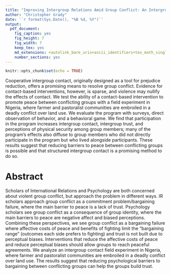 ```yaml
---
title: "Improving Intergroup Relations Amid Group Conflict: An Intergroup Contact Field Experiment in Nigeria - Abstract"
author: "Christopher Grady"
date: '`r format(Sys.Date(), "%B %d, %Y")`'
output:
  pdf_document:
    fig_caption: yes
    fig_height: 7
    fig_width: 7
    keep_tex: yes
    md_extensions: +autolink_bare_uris+ascii_identifiers+tex_math_single_backslash
    number_sections: yes
---
```


```r
knitr::opts_chunk$set(echo = TRUE)
```

Cooperative intergroup contact, originally designed as a tool for prejudice reduction, offers a promising means to resolve group conflict.  Evidence for contact-based interventions, however, is sparse, and violence may nullify the effects of contact.  We test the ability of a contact-based intervention to promote peace between conflicting groups with a field experiment in Nigeria, where farmer and pastoralist communities are embroiled in a deadly conflict over land use.  We evaluate the program with surveys, direct observation of behavior, and a behavioral game.  We find that participation in the program increases intergroup contact, intergroup trust, and perceptions of physical security among group members; many of the program's effects also diffuse to group members who did not directly participate in the program but who lived alongside participants.  These results suggest that reducing barriers to peace between conflicting groups is possible and that structured intergroup contact is a promising method to do so.


<!--Acknowledgements: Rebecca Wolfe, Lisa Links, Danjuma Dawop, Israel Okpe, Hadiza Nuhu, Tahiru Ahmadu, Ibraham Hassan and the rest of the Mercy Corps Nigeria team for making this project possible and doing the hard work of implementing the program.  Nuole Chen, Ekrem Baser, Alice Iannantuoni, Caglayan Baser, Charla Waeiss, Cara Wong, Jim Kuklinski, and Jake Bowers for their invaluable comments on this work.  Thank the National Science Foundation for supporting this research under Grant No. 1656871. Thank USAID for supporting the Mercy Corps program.  A big thank you to the communities and community members who participated in the study.-->

<!--

The contact hypothesis: .  Ultimate goal is to reduce group conflict.  Mainly tested in labs, mainly tested with groups or people who dislike each other but are not in active conflict.

Contact might not reduce group conflict.

Contact might not improve group relations when groups are in conflict.

WHY NOT?  I DONT KNOW.  WHY DOES IT WORK IN THE FIRST PLACE?  WHY WOULDNT THOSE MECHANISMS FUNCTION IN THE REAL WORLD.  OH WAIT NO ONE KNOWS WHY IT WORKS IN LABS OR NATURAL EXPERIMENTS.  I hate all of this.  There is no framework to point to and say "These are the things that affect whether conflict occurs or not.  Contact won't affect these things if the groups are in conflict because....[give reasons].

Contact might not work for groups in conflict
    - confirmation bias / cognitive dissonance (Gubler) / perceptual biases / reactive devaluation
    - history of violence and grievances / dehumanization / emotional benefit to causing the other side pain, emotional cost to allowing grievances to go unavenged.
    - current violence: existing/continuing grievances to blame on other side.
    - Common mechanisms
        - information/dispel stereotypes: 
        - empathy: what if other group wants to hurt you? Kertzer study
        - Anxiety reduction: 


Look at:
- Chang_Peisakhin_2018
- Mackie and Smith 2017 - Group-based emotion in group processes and intergroup relations
- Castano 2008 - On the Perils of Glorifying the In-group
- Weisel and Bohm 2015 - “Ingroup love” and “outgroup hate” in intergroup conflict between natural groups
-->

# Abstract


Scholars of International Relations and Psychology are both concerned about violent group conflict, but approach the problem in different ways.  IR scholars approach group conflict as a commitment problem/bargaining failure, where the main barrier to peace is a lack of trust.  Psychology scholars see group conflict as a consequence of group identity, where the main barriers to peace are negative affect and biased perceptions.  Combining these perspectives, we see group conflict as a bargaining failure where affective costs of peace and benefits of fighting limit the "bargaining range" (outcomes each side prefers to fighting) and trust is not built due to perceptual biases.  Interventions that reduce the affective costs of peace and reduce perceptual biases should allow groups to reach peaceful agreements.  We analyze an intergroup contact field experiment in Nigeria, where farmer and pastoralist communities are embroiled in a deadly conflict over land use.  The results suggest that reducing psychological barriers to bargaining between conflicting groups can help the groups build trust.


<!--
IR Perspective on conflict and cooperation.
  - bargaining; commitment problem; trust

Psych Perspective on conflict and cooperation: has looked at many factors that contribute to conflict.
  - competition as inevitable consequence of groups (social ID theory, minimal group paradigm)
  - realistic group conflict theory: inevitable as groups fight over resources
  - contact theory: prejudice caused by stereotypes/information (original), anxiety (newer), lack of empathy (newer), perceived threat (newer).  Prejudice could cause conflict.  Need cooperative contact with superordinate goals
  - 


Why psych needs IR
  - IR/Formal Models show us the relevant characteristics of the situation.
  - Key is trust.  Intervention needs to build trust.
  - Other factors, such as affect, empathy, or social distance are important only insofar as they influence trust.
  - ALSO: must have a bargaining range == outcomes each side prefers to fighting.

Why IR needs psych
  - Psych knows a lot about psychological basis for trust.  Things that affect building trust: biased perceptions of behavior.
  - ALSO: non-material costs and benefits that change the bargaining range.
-->


<!--
*******
We would like to thank Nuole Chen, Ekrem Baser, Alice Iannantuoni, Caglayan Baser, Charla Waeiss, Jim Kuklinski, Jake Bowers, and Dave Zhao for their invaluable comments on this work.  We would also like to thank the Mercy Corps Nigeria team and the communities and community members that participated in the study.
-->



<!--
# Thinking

Big framing points:

- Contact theory can be effective at reducing real world conflict.
- Contact increases intergroup trust, which allows groups to bargain even in the absence of external costs of breaking agreements.
-->
<!--
- Contact theory can be effective even if economic incentives opposed and amidst escalating conflict.
- Intergroup contact helps increase trust and help groups overcome bargaining/comittment problems
- Most benefit to direct personal contact, but benefits diffuse to ingroup members with no personal contact.
-->

<!--
https://en.wikipedia.org/wiki/Bargaining_model_of_war

## Title

get the big picture stuff about "peace amidst conflict", get the IR conflict people with the word conflict, get the psych people with the word "intergroup contact", get experimental methods people with "field experiment", get Africanists with "Nigeria".

## Pitch 

- Institutions constrain behavior.
- IR conflict and reducing intergroup conflict with a strong 3rd party.  3rd party (institutions, police, powerful state) holds groups to bargaining agreements, so each group can trust the other.
  - but we cannot police everything, costly. And rural areas are often beyond state control.  Need something that functions like police but doesn't require a 3rd party walking around and punishing everyone.
- Intergroup trust can function as an institution that allows bargaining because the each group _trusts_ that the other will fulfill their end of the agreement.
  - Contracts & law are ways we can trust people without knowing them.  Large costs to defecting on our agreements help everyone trust that agreements will be kept.
  - But small groups do not necessarily need legal contracts and formal laws.  Ellen Ostrom.
- Intergroup contact can increase intergroup trust (not generalized trust, specific intergroup trust).
  - maybe by giving the opportunity for costly signals of trust.  Like ingroup policing.
- Intergroup contact could also reduce conflict by reducing perceptions of threat or expanding "ingroup" to include the other group.
    - No evidence that the intergroup contact program reduced threat perceptions.
    - Very limited evidence that intergroup cohesion increased; does not look like the two groups started to think of eachother as "ingroup"
- My mechanism: intergroup contact works to reduce intergroup violence and prejudice by creating intergroup trust.  Intergroup trust functions as a social institution that allows bargaining.  Groups can bargain because they trust that the other group's behavior is constrained.

- **Issues**:I don't have an actual measure of violent conflict.  I do not measure things directly related to bargaining process/comittment problem and can only theoretically discuss how intergroup contact relates to comittment problem.


# Old

But want to keep this old stuff.

## Pitch 1

- Testing intergroup contact in a violent environment.  Intergroup contact often used in violent places, but not tested in contexts of violence.  Reasons to believe violent contexts would reduce effect of contact.  Have this context where groups are violent and doing intergroup contact intervention between them.  Psych theories would expect it to work, but some psych evidence and rationalist theories of violent conflict would not.  Results show that the program is effective -- intervention increased contact, trust, and perceptions of safety/security.  These results suggest that intergroup contact can reduce prejudice and conflict, even in violent contexts.

- **Major Issue**: Rather unexciting theoretically.  Just another citation in a contact theory meta-analysis.  Too similar to Scacco & Warren 2018.  Brands me as rather atheoretical field experimenter type.  But is super clear.


## Pitch 2

- Bridging rationalist theories with psychological theories. Rationalist theories of intergroup violence say intergroup violence is a comittment problem -- groups need something that allows them to credibly commit to a bargaining agreement, and can do that through a strong neutral third party.  Psychological theories say intergroup violence is an emotional/attitudinal problem -- can solve by reducing prejudice/dehumanization and increasing trust, which can be done through intergroup contact.  Have this context where groups are violent and am doing intergroup contact intervention between them.  Rationalist theories would predict this intervention would not affect the conflict or prejudice because does not change strategic situation or enforce bargaining agreements.  Psychological theories would predict this intervention would reduce conflict and prejudice by redefining the outgroup, reducing threat perceptions, and increasing empathy towards the outgroup.  Results show that program is effective -- intervention increased contact, trust, and perceptions of safety/security.  These results suggest that intergroup contact can promote peace between groups in conflict.  Intergroup contact can help solve the commitment problem of intergroup conflict by increasing trust that the other group will abide by its agreements and increasing the psychological costs of conflict (reducing dehumanization of outgroup -- i used to get satisfaction out of killing your group and now I feel very bad about it).  Bridging psychological and rationalist theories can help us more effectively bring peace to violent contexts.

- **Issues**: This isn't quite what I want to say.  I want to connect things more to "institutions constrain behavior" not just "Rationalism/IR says need institutions to restrain conflict."  Also, I don't have an actual measure of violent conflict.  I do not measure things directly related to bargaining process/comittment problem and can only theoretically discuss how intergroup contact relates to comittment problem.  Is slightly more work?

### Pitch 2 Abstract

Can intergroup contact contribute to peace between groups involved in violent conflict?  Do these effects diffuse to ingroup members with no direct intergroup contact?  A psychological explanation for conflict says intergroup violence is an emotional/attitudinal problem that can be ameliorated by intergroup contact that increases trust between groups.  But a common rationalist explanation for conflict says intergroup violence is a commitment problem that can only be ameliorated by outside factors that hold the conflicting groups to their commitments.  This rationalist explanation would predict that intergroup contact will not affect intergroup conflict or trust because it does not change either group's strategic incentives or enforce bargaining agreements.  However, we reformulate the committment problem as a trust problem and hypothesize that increasing intergroup trust can help solve comittment problems.  We test the ability of intergroup contact to promote peace between violently conflicting groups with a field experiment in Nigeria, where farmer and pastoralist communities are embroiled in a deadly conflict over land use.  We find that the program increases intergroup trust and perceptions of physical security, even for community members not directly involved in the intervention.  These results suggest that intergroup contact can promote peace between groups in conflict by increasing trust that the other group will abide by its agreements.  Bridging psychological and rationalist theories can help us more effectively bring peace to violent contexts.

## Pitch 3 old abstract

Can intergroup contact contribute to peace between groups involved in violent conflict?  Do these effects diffuse to ingroup members with no direct intergroup contact?  A psychological explanation for conflict says intergroup violence is an emotional/attitudinal problem that can be ameliorated by intergroup contact that increases trust between groups.  But a common rationalist explanation for conflict formulates intergroup violence is a prisoner's dilemma that can only be ameliorated by outside factors that hold the conflicting groups to their commitments.  This rationalist explanation would predict that intergroup contact will not affect intergroup conflict or trust because it does not change either group's strategic incentives or enforce bargaining agreements.  However, we reformulate the committment problem as a trust problem and hypothesize that increasing intergroup trust can help solve comittment problems.  We test the ability of intergroup contact to promote peace between violently conflicting groups with a field experiment in Nigeria, where farmer and pastoralist communities are embroiled in a deadly conflict over land use.  We find that the program increases intergroup trust and perceptions of physical security, even for community members not directly involved in the intervention.  These results suggest that intergroup contact can promote peace between groups in conflict by increasing trust that the other group will abide by its agreements.  Bridging psychological and rationalist theories can help us more effectively bring peace to violent contexts.

## Abstract 3

Intergroup conflict is responsible for many of the worst displays of human nature.  In this paper we test the ability of intergroup contact to contribute to peace between groups involved in violent conflict.  Intergroup conflict is often characterized as a bargaining failure.  Both groups would benefit from compromise, but negotiations break down and conflict ensues because neither group trusts the other to abide by their agreements.  The proposed solutions are coercive institutions that prevent groups from defecting on bargained agreements.  However, coercive power cannot reach many group conflicts.  We propose intergroup contact as an alternative to coercive institutions.  Coercive institutions substitute for intergroup trust, but intergroup contact can foster intergroup trust directly by creating situations in which groups can signal their trustworthiness.  Intergroup trust allows groups to bargain even in the absence of coercive institutions.  We test the ability of intergroup contact to promote peace between violently conflicting groups with a field experiment in Nigeria, where farmer and pastoralist communities are embroiled in a deadly conflict over land use.  We find that the program increases intergroup trust and physical security.  We do not find evidence for alternative mechanisms through which intergroup contact could reduce violence, such as reducing outgroup threat or expanding the conception of ingroup to include the former outgroup.  These results suggest that intergroup trust via intergroup contact can serve as social institution that solves commitment problems and promotes peace between groups in conflict. <!--Chris: maybe remove "serve as a social institutions that solves commitment problems" -->

<!--
## Abstract 4

Intergroup conflict is responsible for many of the worst displays of human nature.  In this paper we test the ability of an intergroup contact-based peacebuilding program to contribute to peace between groups involved in violent conflict.  Intergroup conflict .  However, international intervention is not always effective at reducing intergroup conflicts.  We propose psychological reconciliation through intergroup contact as an alternative to large-scale international intervention.  Groups in conflict often share mutual distrust, which make peace impossible unlikely by sabotaging intergroup bargaining.  Outside intervention often serve as substitutes for intergroup trust, but psychological reconciliation could improve intergroup trust directly.  Improved intergroup trust should allow the conflicting groups to settle disputes even in the absence of outside intervention.  We test the ability of psychological reconciliation programs to promote peace between violently conflicting groups with a field experiment in Nigeria, where farmer and pastoralist communities are embroiled in a deadly conflict over land use.  We find that the programs increase intergroup trust and perceptions of physical security of group members.  These results suggest that psychological reconciliation can promote peace between groups in conflict.-->


<!--intergroup contact can promote peace between groups in conflict by increasing trust that the other group will abide by its agreements.-->

<!--Abstract 5

In this paper we test the ability of intergroup contact-based interventions to contribute to peace between groups involved in violent conflict.  Intergroup conflict occurs when groups cannot negotiate to resolve disagreements.  Negotiation requires trust that the other side will abide by its agreements, but groups in conflict share mutual distrust, which sabotages negotiations.  Interventions based on intergroup contact can help groups build intergroup trust by giving each group the opportunity to update perceptions of the other side.  Improved intergroup trust should allow the conflicting groups to settle disagreements and establish or maintain peaceful relations.  We test the ability of contact-based interventions to promote peace between violently conflicting groups with a field experiment in Nigeria, where farmer and pastoralist communities are embroiled in a deadly conflict over land use.  We evaluate the program with surveys, behavioral observation, and a behavioral game.  We find that the program increases intergroup contact, intergroup trust, and perceptions of physical security of group members.  These results suggest that building trust between conflicting groups is possible, and that structured intergroup contact is a promising method to do so.
-->

<!--Abstract 6
Group conflict should be avoidable through intergroup bargaining, yet group conflict is commonplace throughout the world.  We argue that psychological phenomena account for many bargaining failures by inducing barriers to bargaining through two psychological processes.  First, psychological phenomena prevent groups from developing intergroup trust by biasing interpretations of the behavior of the other side.  Second, psychological phenomena add costs to compromise because group members derive self-esteem from feelings of group superiority.  Interventions that abate these psychological barriers to bargaining should allow the groups to avoid violent conflict.  We test the ability of a contact-based intervention to promote peace between conflicting groups with a field experiment in Nigeria, where farmer and pastoralist communities are embroiled in a deadly conflict over land use.  We evaluate the program with surveys, direct observation of behavior, and a behavioral game.  We find that participation in the program increases intergroup contact, intergroup trust, and perceptions of physical security among group members; many of the program's effects also diffuse to group members who did not directly participate in the program but who lived alongside participants.  These results suggest that reducing barriers to bargaining between conflicting groups is possible, and that structured intergroup contact is a promising method to do so.
-->










<!--
*******

## Thinking from Alice Presentation

chris: In intro, need ot talk about hustory of conflict reduction, contact theory.  

Intro

Conflict Reduction

Conflict reduction: want to reduce/resolve conflict with institutions/other things.  Once conflict starts, peacekeeping, police, etc... but that is expensive.  Requires coercion.  Requires outside actors.  Requires strong states, which are not present in many parts of the world with intergroup conflict.  When imposed solutions leave (like peacekeepers, imposed/coercive institutions) the groups go back to fighting.  Need grassroots solution (Ostrom on imposed norms).

- Institutions 
- Intergroup bargaining processes [@fearon; @powell](Smith and Stam 2004)
- Mutually Assured Destruction.
- increased trade relationships
- making resources less scarce

Propose intergroup contact as another potential solution to intergroup conflict.


Contact Theory
Contact theory: used to reduce prejudice, starting with african-americans and caucasians in USA, movign to other groups.  Want to use it to stop conflict.


Theory

Would think ECPN would not work because ECPN does not employ institutions to prevent conflict, intervene through mediation, directly affect the bargaining process or intergroup trade relationships, or change the scarcity of the resources the groups fight over.

Would think ECPN would work because it uses intergroup contact, increased resources.  Intergroup contact could affect trust, which could improve bargaining and trade relationships.

*************

# Other abstracts on topic


# Scacco abstract
Can positive social contact between members of antagonistic groups reduce prejudice and discrimination? Despite extensive research on social contact, observational studies are difficult to interpret because prejudiced people may select out of contact with out-group members. We overcome this problem by conducting an education-based, randomized field experiment—the Urban Youth Vocational Training program (UYVT)—with 849 randomly sampled Christian and Muslim young men in riot-prone Kaduna, Nigeria. After sixteen weeks of positive intergroup social contact, we find no changes in prejudice, but heterogeneous-class subjects discriminate significantly less against out-group members than subjects in homogeneous classes.  We trace this finding to increased discrimination by homogeneous-class subjects compared to non-UYVT study participants, and we highlight potentially negative consequences of in-group social contact. By focusing on skill-building instead of peace messaging, our intervention minimizes reporting bias and offers strong experimental evidence that intergroup social contact can alter behavior in constructive ways, even amid violent conflict.

# Enos abstract
The effect of intergroup contact has long been a question central to social scientists. As
political and technological changes bring increased interstate immigration, understanding
intergroup contact and demographic change is increasingly important to policy and scientifc
debates. Unfortunately, limitations in causal inference with observational data and the
practical inability to experiment on demographic context have constrained scholars' ability to
speak to the effects of intergroup contact. Here I report the results of an experiment testing
the causal effects of prolonged intergroup contact in which Spanish-speaking confederates
were randomly assigned to be inserted, for an extended period, into the daily routines of
unknowing Anglo-whites living in homogeneous communities in the United States, thus
simulating the conditions of demographic change. The result of this controlled experiment
is a signifcant shift toward exclusionary attitudes among treated subjects. However there is
evidence that the initial aversion diminishes over time. This experiment demonstrates that
even very minor demographic change causes strong exclusionary reactions.
-->
